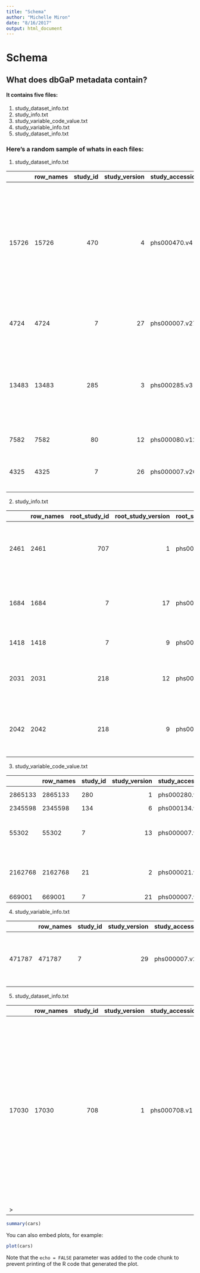```yaml
---
title: "Schema"
author: "Michelle Miron"
date: "8/16/2017"
output: html_document
---
```


# Schema

## What does dbGaP metadata contain?

#### It contains five files:
1. study_dataset_info.txt 
2. study_info.txt
3. study_variable_code_value.txt
4. study_variable_info.txt
5. study_dataset_info.txt

### Here's a random sample of whats in each files:

1. study_dataset_info.txt

|      |row_names | study_id| study_version|study_accession | dataset_id| dataset_version|dataset_accession |name                         |dataset_type_category |description                                                                                                                                                                |short_description                                                                                                                                                          |
|:-----|:---------|--------:|-------------:|:---------------|----------:|---------------:|:-----------------|:----------------------------|:---------------------|:--------------------------------------------------------------------------------------------------------------------------------------------------------------------------|:--------------------------------------------------------------------------------------------------------------------------------------------------------------------------|
|15726 |15726     |      470|             4|phs000470.v4    |       2636|               2|pht002636.v2      |TARGET_RT_Subject_Phenotypes |subject               |The data tables contains Rhabdoid Tumor (RT) subject phenotypes including gender (n=1 variable). The complete dataset has not been submitted, so more data is forthcoming. |The data tables contains Rhabdoid Tumor (RT) subject phenotypes including gender (n=1 variable). The complete dataset has not been submitted, so more data is forthcoming. |
|4724  |4724      |        7|            27|phs000007.v27   |        303|               5|pht000303.v5      |icam3_1s                     |subject               |Intercellular Adhesion Molecule 1, Generation 3 Cohort Exam 1                                                                                                              |Intercellular Adhesion Molecule 1, Generation 3 Cohort Exam 1                                                                                                              |
|13483 |13483     |      285|             3|phs000285.v3    |       1564|               2|pht001564.v2      |A4F06BH                      |subject               |1985-1986, Year 0. Nutrient Data, Dietary History. Cardiovascular disease and its risk factors among young adult participants.                                             |1985-1986, Year 0. Nutrient Data, Dietary History. Cardiovascular disease and its risk factors among young adult participants.                                             |
|7582  |7582      |       80|            12|phs000080.v12   |        171|               2|pht000171.v2      |psel1_7s                     |subject               |P-Selectin, Offspring Cohort Exam 7                                                                                                                                        |P-Selectin, Offspring Cohort Exam 7                                                                                                                                        |
|4325  |4325      |        7|            26|phs000007.v26   |        194|               5|pht000194.v5      |brach3_1s                    |subject               |Non-invasive Vascular Brachial Test, Generation 3 Cohort Exam 1                                                                                                            |Non-invasive Vascular Brachial Test, Generation 3 Cohort Exam 1                                                                                                            |
2. study_info.txt

|     |row_names | root_study_id| root_study_version|root_study_accession_p |root_study_accession | this_study_id| this_study_version|this_study_accession_p |this_study_accession |name                                                                  |disease                      |
|:----|:---------|-------------:|------------------:|:----------------------|:--------------------|-------------:|------------------:|:----------------------|:--------------------|:---------------------------------------------------------------------|:----------------------------|
|2461 |2461      |           707|                  1|phs000707.v1.p1        |phs000707.v1         |           707|                  1|phs000707.v1.p1        |phs000707.v1         |Next Generation Mendelian Genetics: Hereditary Neurological Disorders |Nervous System Diseases      |
|1684 |1684      |             7|                 17|phs000007.v17.p6       |phs000007.v17        |           282|                  6|phs000282.v6.p6        |phs000007.v17        |NHLBI Framingham Candidate Gene Association Resource (CARe)           |Cardiovascular Diseases      |
|1418 |1418      |             7|                  9|phs000007.v9.p4        |phs000007.v9         |           194|                  4|phs000194.v4.p4        |phs000007.v9         |Framingham SHARe VEGF Study                                           |Cardiovascular System        |
|2031 |2031      |           218|                 12|phs000218.v12.p2       |phs000218.v12        |           463|                  9|phs000463.v9.p2        |phs000218.v12        |TARGET: Acute Lymphoblastic Leukemia (ALL) Pilot Phase 1              |Acute Lymphoblastic Leukemia |
|2042 |2042      |           218|                  9|phs000218.v9.p1        |phs000218.v9         |           464|                  6|phs000464.v6.p1        |phs000218.v9         |TARGET: Acute Lymphoblastic Leukemia (ALL) Expansion Phase 2          |Acute Lymphoblastic Leukemia |

3. study_variable_code_value.txt

|        |row_names |study_id | study_version|study_accession | variable_id| variable_version|variable_accession |code |value                                                |rank_order |
|:-------|:---------|:--------|-------------:|:---------------|-----------:|----------------:|:------------------|:----|:----------------------------------------------------|:----------|
|2865133 |2865133   |280      |             1|phs000280.v1    |       92915|                1|phv00092915.v1     |2    |Plaque only                                          |2          |
|2345598 |2345598   |134      |             6|phs000134.v6    |       55151|                1|phv00055151.v1     |NA   |UNKNOWN                                              |3          |
|55302   |55302     |7        |            13|phs000007.v13   |       55197|                1|phv00055197.v1     |NA   |UNKNOWN OR ARTIFACT OR TEST STOPPED                  |2          |
|2162768 |2162768   |21       |             2|phs000021.v2    |       35016|                1|phv00035016.v1     |0    |Absent (or insufficient evidence to rate as present) |1          |
|669001  |669001    |7        |            21|phs000007.v21   |        1004|                1|phv00001004.v1     |0    |NO                                                   |2          |
 
 4. study_variable_info.txt

|       |row_names |study_id | study_version|study_accession | dataset_id| dataset_version|dataset_accession |dataset_name             | variable_id| variable_version|variable_accession |name            |units |reported_type |calculated_type |dataset_type_category |male_count |female_count |max |min |sd    |non_null_count |null_count | valid_value_count|description                                                                              |
|:------|:---------|:--------|-------------:|:---------------|----------:|---------------:|:-----------------|:------------------------|-----------:|----------------:|:------------------|:---------------|:-----|:-------------|:---------------|:---------------------|:----------|:------------|:---|:---|:-----|:--------------|:----------|-----------------:|:----------------------------------------------------------------------------------------|
|471787 |471787    |7        |            29|phs000007.v29   |       4812|               1|pht004812.v1      |t_physactf_ex09_1b_0833s |      247282|                1|phv00247282.v1     |bgt_modminthu12 |NA    |NA            |integer         |subject               |836        |997          |54  |NA  |3.487 |3666           |NA         |              3666|Bouts >=10 minutes Moderate Minutes Thursday Hour: 12 (KV1324912509) ah: bgt_modminthu12 |

5. study_dataset_info.txt


|      |row_names | study_id| study_version|study_accession | dataset_id| dataset_version|dataset_accession |name                          |dataset_type_category |description                                                                                                                                                                                                               |short_description                                                                                                                                                                                                         |
|:-----|:---------|--------:|-------------:|:---------------|----------:|---------------:|:-----------------|:-----------------------------|:---------------------|:-------------------------------------------------------------------------------------------------------------------------------------------------------------------------------------------------------------------------|:-------------------------------------------------------------------------------------------------------------------------------------------------------------------------------------------------------------------------|
|17030 |17030     |      708|             1|phs000708.v1    |       3727|               1|pht003727.v1      |POAT_GEDWR_Subject_Phenotypes |subject               |This subject phenotype table includes subject gender, age, weight, height, congestive heart failure status, stable warfarin dose, glomerular filtration rate (n=2 variables), amiodarone co-therapy use, and aspirin use. |This subject phenotype table includes subject gender, age, weight, height, congestive heart failure status, stable warfarin dose, glomerular filtration rate (n=2 variables), amiodarone co-therapy use, and aspirin use. |
>                                                       |



```r
summary(cars)
```

You can also embed plots, for example:

```r
plot(cars)
```

Note that the `echo = FALSE` parameter was added to the code chunk to prevent printing of the R code that generated the plot.
